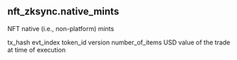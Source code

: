 ## nft_zksync.native_mints 
NFT native (i.e., non-platform) mints


<ParamField path="tx_hash">
tx_hash
</ParamField>
<ParamField path="evt_index">
evt_index
</ParamField>
<ParamField path="token_id">
token_id version
</ParamField>
<ParamField path="number_of_items">
number_of_items
</ParamField>
<ParamField path="amount_usd">
USD value of the trade at time of execution
</ParamField>

